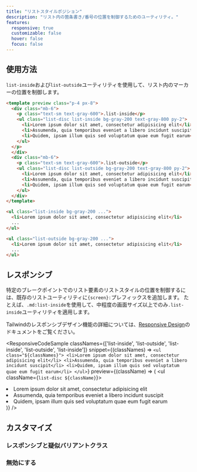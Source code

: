 ```yaml
---
title: "リストスタイルポジション"
description: "リスト内の箇条書き/番号の位置を制御するためのユーティリティ。"
features:
  responsive: true
  customizable: false
  hover: false
  focus: false
---
```




## 使用方法

`list-inside`および`list-outside`ユーティリティを使用して、リスト内のマーカーの位置を制御します。

```html
<template preview class="p-4 px-8">
  <div class="mb-6">
    <p class="text-sm text-gray-600">.list-inside</p>
    <ul class="list-disc list-inside bg-gray-200 text-gray-800 py-2">
      <li>Lorem ipsum dolor sit amet, consectetur adipisicing elit</li>
      <li>Assumenda, quia temporibus eveniet a libero incidunt suscipit</li>
      <li>Quidem, ipsam illum quis sed voluptatum quae eum fugit earum</li>
    </ul>
  </p>
  </div>
  <div class="mb-6">
    <p class="text-sm text-gray-600">.list-outside</p>
    <ul class="list-disc list-outside bg-gray-200 text-gray-800 py-2">
      <li>Lorem ipsum dolor sit amet, consectetur adipisicing elit</li>
      <li>Assumenda, quia temporibus eveniet a libero incidunt suscipit</li>
      <li>Quidem, ipsam illum quis sed voluptatum quae eum fugit earum</li>
    </ul>
  </div>
</template>

<ul class="list-inside bg-gray-200 ...">
  <li>Lorem ipsum dolor sit amet, consectetur adipisicing elit</li>
  ...
</ul>

<ul class="list-outside bg-gray-200 ...">
  <li>Lorem ipsum dolor sit amet, consectetur adipisicing elit</li>
  ...
</ul>
```

## レスポンシブ

特定のブレークポイントでのリスト要素のリストスタイルの位置を制御するには、既存のリストユーティリティに`{screen}:`プレフィックスを追加します。
たとえば、`.md:list-inside`を使用して、中程度の画面サイズ以上でのみ`.list-inside`ユーティリティを適用します。

Tailwindのレスポンシブデザイン機能の詳細については、[Responsive Design](/docs/responsive-design)のドキュメントをご覧ください。

<ResponsiveCodeSample
  classNames={['list-inside', 'list-outside', 'list-inside', 'list-outside', 'list-inside']}
  snippet={(classNames) => `
    <ul class="${classNames}">
      <li>Lorem ipsum dolor sit amet, consectetur adipisicing elit</li>
      <li>Assumenda, quia temporibus eveniet a libero incidunt suscipit</li>
      <li>Quidem, ipsam illum quis sed voluptatum quae eum fugit earum</li>
    </ul>
  `}
  preview={(className) => (
    <ul className={`list-disc ${className}`}>
      <li>Lorem ipsum dolor sit amet, consectetur adipisicing elit</li>
      <li>Assumenda, quia temporibus eveniet a libero incidunt suscipit</li>
      <li>Quidem, ipsam illum quis sed voluptatum quae eum fugit earum</li>
    </ul>
  )}
/>

## カスタマイズ

### レスポンシブと疑似バリアントクラス

<Variants plugin="listStylePosition" />

### 無効にする

<Disabling plugin="listStylePosition" />
